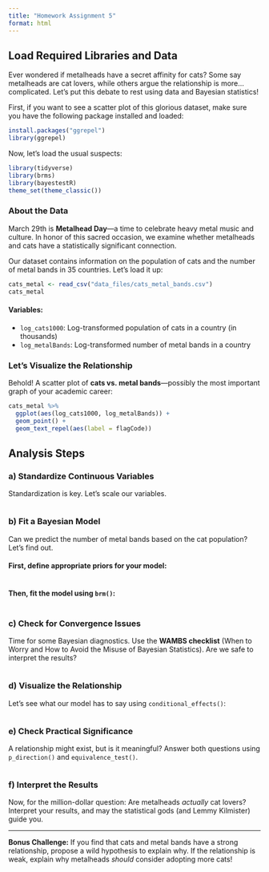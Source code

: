 ```yaml
---
title: "Homework Assignment 5"
format: html
---
```


## Load Required Libraries and Data

Ever wondered if metalheads have a secret affinity for cats? Some say metalheads are cat lovers, while others argue the relationship is more... complicated. Let's put this debate to rest using data and Bayesian statistics!

First, if you want to see a scatter plot of this glorious dataset, make sure you have the following package installed and loaded:

```r
install.packages("ggrepel")
library(ggrepel)
```

Now, let’s load the usual suspects:

```r
library(tidyverse)
library(brms)
library(bayestestR)
theme_set(theme_classic())
```

### About the Data

March 29th is **Metalhead Day**—a time to celebrate heavy metal music and culture. In honor of this sacred occasion, we examine whether metalheads and cats have a statistically significant connection.

Our dataset contains information on the population of cats and the number of metal bands in 35 countries. Let’s load it up:

```r
cats_metal <- read_csv("data_files/cats_metal_bands.csv")
cats_metal
```

#### Variables:
- `log_cats1000`: Log-transformed population of cats in a country (in thousands)
- `log_metalBands`: Log-transformed number of metal bands in a country

### Let's Visualize the Relationship

Behold! A scatter plot of **cats vs. metal bands**—possibly the most important graph of your academic career:

```r
cats_metal %>% 
  ggplot(aes(log_cats1000, log_metalBands)) +
  geom_point() +
  geom_text_repel(aes(label = flagCode))
```

## Analysis Steps

### a) Standardize Continuous Variables

Standardization is key. Let’s scale our variables.

```r

```

### b) Fit a Bayesian Model

Can we predict the number of metal bands based on the cat population? Let’s find out.

#### First, define appropriate priors for your model:

```r

```

#### Then, fit the model using `brm()`:

```r

```

### c) Check for Convergence Issues

Time for some Bayesian diagnostics. Use the **WAMBS checklist** (When to Worry and How to Avoid the Misuse of Bayesian Statistics). Are we safe to interpret the results?

```r

```

### d) Visualize the Relationship

Let’s see what our model has to say using `conditional_effects()`:

```r

```

### e) Check Practical Significance

A relationship might exist, but is it meaningful? Answer both questions using `p_direction()` and `equivalence_test()`.

```r

```

### f) Interpret the Results

Now, for the million-dollar question: Are metalheads *actually* cat lovers? Interpret your results, and may the statistical gods (and Lemmy Kilmister) guide you.

---

**Bonus Challenge:** If you find that cats and metal bands have a strong relationship, propose a wild hypothesis to explain why. If the relationship is weak, explain why metalheads *should* consider adopting more cats!
